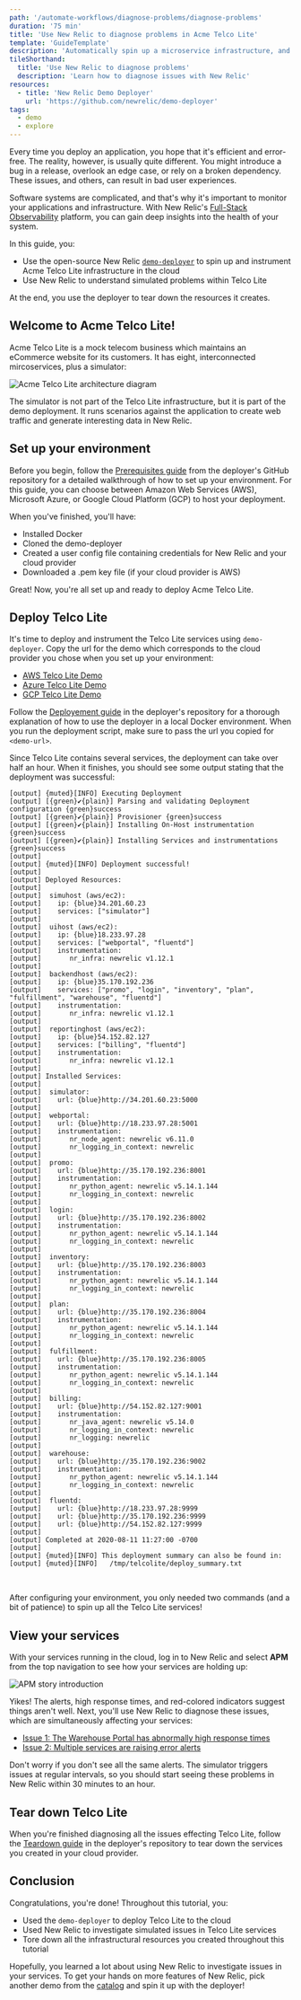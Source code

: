 ```yaml
---
path: '/automate-workflows/diagnose-problems/diagnose-problems'
duration: '75 min'
title: 'Use New Relic to diagnose problems in Acme Telco Lite'
template: 'GuideTemplate'
description: 'Automatically spin up a microservice infrastructure, and use New Relic to diagnose its issues'
tileShorthand:
  title: 'Use New Relic to diagnose problems'
  description: 'Learn how to diagnose issues with New Relic'
resources:
  - title: 'New Relic Demo Deployer'
    url: 'https://github.com/newrelic/demo-deployer'
tags:
  - demo
  - explore
---
```


Every time you deploy an application, you hope that it's efficient and error-free. The reality, however, is usually quite different. You might introduce a bug in a release, overlook an edge case, or rely on a broken dependency. These issues, and others, can result in bad user experiences.

Software systems are complicated, and that's why it's important to monitor your applications and infrastructure. With New Relic's [Full-Stack Observability](https://newrelic.com/platform/full-stack-observability) platform, you can gain deep insights into the health of your system.

In this guide, you:

- Use the open-source New Relic [`demo-deployer`](https://github.com/newrelic/demo-deployer) to spin up and instrument Acme Telco Lite infrastructure in the cloud
- Use New Relic to understand simulated problems within Telco Lite

At the end, you use the deployer to tear down the resources it creates.

## Welcome to Acme Telco Lite!

Acme Telco Lite is a mock telecom business which maintains an eCommerce website for its customers. It has eight, interconnected mircoservices, plus a simulator:

![Acme Telco Lite architecture diagram](../../../images/telco-lite/acme.png)

The simulator is not part of the Telco Lite infrastructure, but it is part of the demo deployment. It runs scenarios against the application to create web traffic and generate interesting data in New Relic.

## Set up your environment

Before you begin, follow the [Prerequisites guide](https://github.com/newrelic/demo-deployer/tree/main/demo/README.md#prerequisites) from the deployer's GitHub repository for a detailed walkthrough of how to set up your environment. For this guide, you can choose between Amazon Web Services (AWS), Microsoft Azure, or Google Cloud Platform (GCP) to host your deployment.

When you've finished, you'll have:

- Installed Docker
- Cloned the demo-deployer
- Created a user config file containing credentials for New Relic and your cloud provider
- Downloaded a .pem key file (if your cloud provider is AWS)

Great! Now, you're all set up and ready to deploy Acme Telco Lite.

## Deploy Telco Lite

It's time to deploy and instrument the Telco Lite services using `demo-deployer`. Copy the url for the demo which corresponds to the cloud provider you chose when you set up your environment:

- [AWS Telco Lite Demo](https://raw.githubusercontent.com/newrelic/demo-deployer/main/demo/catalog/telcolite.aws.json)
- [Azure Telco Lite Demo](https://raw.githubusercontent.com/newrelic/demo-deployer/main/demo/catalog/telcolite.azure.json)
- [GCP Telco Lite Demo](https://raw.githubusercontent.com/newrelic/demo-deployer/main/demo/catalog/telcolite.gcp.json)

Follow the [Deployement guide](https://github.com/newrelic/demo-deployer/tree/main/demo/README.md#deploy-your-services) in the deployer's repository for a thorough explanation of how to use the deployer in a local Docker environment. When you run the deployment script, make sure to pass the url you copied for `<demo-url>`.

Since Telco Lite contains several services, the deployment can take over half an hour. When it finishes, you should see some output stating that the deployment was successful:

```shell copy=false
[output] {muted}[INFO] Executing Deployment
[output] [{green}✔{plain}] Parsing and validating Deployment configuration {green}success
[output] [{green}✔{plain}] Provisioner {green}success
[output] [{green}✔{plain}] Installing On-Host instrumentation {green}success
[output] [{green}✔{plain}] Installing Services and instrumentations {green}success
[output]
[output] {muted}[INFO] Deployment successful!
[output]
[output] Deployed Resources:
[output]
[output]  simuhost (aws/ec2):
[output]    ip: {blue}34.201.60.23
[output]    services: ["simulator"]
[output]
[output]  uihost (aws/ec2):
[output]    ip: {blue}18.233.97.28
[output]    services: ["webportal", "fluentd"]
[output]    instrumentation:
[output]       nr_infra: newrelic v1.12.1
[output]
[output]  backendhost (aws/ec2):
[output]    ip: {blue}35.170.192.236
[output]    services: ["promo", "login", "inventory", "plan", "fulfillment", "warehouse", "fluentd"]
[output]    instrumentation:
[output]       nr_infra: newrelic v1.12.1
[output]
[output]  reportinghost (aws/ec2):
[output]    ip: {blue}54.152.82.127
[output]    services: ["billing", "fluentd"]
[output]    instrumentation:
[output]       nr_infra: newrelic v1.12.1
[output]
[output] Installed Services:
[output]
[output]  simulator:
[output]    url: {blue}http://34.201.60.23:5000
[output]
[output]  webportal:
[output]    url: {blue}http://18.233.97.28:5001
[output]    instrumentation:
[output]       nr_node_agent: newrelic v6.11.0
[output]       nr_logging_in_context: newrelic
[output]
[output]  promo:
[output]    url: {blue}http://35.170.192.236:8001
[output]    instrumentation:
[output]       nr_python_agent: newrelic v5.14.1.144
[output]       nr_logging_in_context: newrelic
[output]
[output]  login:
[output]    url: {blue}http://35.170.192.236:8002
[output]    instrumentation:
[output]       nr_python_agent: newrelic v5.14.1.144
[output]       nr_logging_in_context: newrelic
[output]
[output]  inventory:
[output]    url: {blue}http://35.170.192.236:8003
[output]    instrumentation:
[output]       nr_python_agent: newrelic v5.14.1.144
[output]       nr_logging_in_context: newrelic
[output]
[output]  plan:
[output]    url: {blue}http://35.170.192.236:8004
[output]    instrumentation:
[output]       nr_python_agent: newrelic v5.14.1.144
[output]       nr_logging_in_context: newrelic
[output]
[output]  fulfillment:
[output]    url: {blue}http://35.170.192.236:8005
[output]    instrumentation:
[output]       nr_python_agent: newrelic v5.14.1.144
[output]       nr_logging_in_context: newrelic
[output]
[output]  billing:
[output]    url: {blue}http://54.152.82.127:9001
[output]    instrumentation:
[output]       nr_java_agent: newrelic v5.14.0
[output]       nr_logging_in_context: newrelic
[output]       nr_logging: newrelic
[output]
[output]  warehouse:
[output]    url: {blue}http://35.170.192.236:9002
[output]    instrumentation:
[output]       nr_python_agent: newrelic v5.14.1.144
[output]       nr_logging_in_context: newrelic
[output]
[output]  fluentd:
[output]    url: {blue}http://18.233.97.28:9999
[output]    url: {blue}http://35.170.192.236:9999
[output]    url: {blue}http://54.152.82.127:9999
[output]
[output] Completed at 2020-08-11 11:27:00 -0700
[output]
[output] {muted}[INFO] This deployment summary can also be found in:
[output] {muted}[INFO]   /tmp/telcolite/deploy_summary.txt
```

<br />

After configuring your environment, you only needed two commands (and a bit of patience) to spin up all the Telco Lite services!

## View your services

With your services running in the cloud, log in to New Relic and select **APM** from the top navigation to see how your services are holding up:

![APM story introduction](../../../images/telco-lite/story-introduction.png)

Yikes! The alerts, high response times, and red-colored indicators suggest things aren't well. Next, you'll use New Relic to diagnose these issues, which are simultaneously affecting your services:

- [Issue 1: The Warehouse Portal has abnormally high response times](high-response-times)
- [Issue 2: Multiple services are raising error alerts](error-alerts)

<Tip>

Don't worry if you don't see all the same alerts. The simulator triggers  issues at regular intervals, so you should start seeing these problems in New Relic within 30 minutes to an hour.

</Tip>

## Tear down Telco Lite

When you're finished diagnosing all the issues effecting Telco Lite, follow the [Teardown guide](https://github.com/newrelic/demo-deployer/tree/main/demo/README.md#tear-down-your-resources) in the deployer's repository to tear down the services you created in your cloud provider.

## Conclusion

Congratulations, you're done! Throughout this tutorial, you:

- Used the `demo-deployer` to deploy Telco Lite to the cloud
- Used New Relic to investigate simulated issues in Telco Lite services
- Tore down all the infrastructural resources you created throughout this tutorial

Hopefully, you learned a lot about using New Relic to investigate issues in your services. To get your hands on more features of New Relic, pick another demo from the [catalog](https://github.com/newrelic/demo-deployer/tree/main/demo/catalog) and spin it up with the deployer!